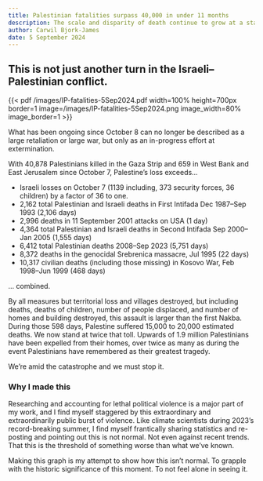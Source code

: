 ```yaml
---
title: Palestinian fatalities surpass 40,000 in under 11 months
description: The scale and disparity of death continue to grow at a staggering pace.
author: Carwil Bjork-James
date: 5 September 2024
---
```


## This is not just another turn in the Israeli–Palestinian conflict.

:::{.column-screen-inset-right}
{{< pdf /images/IP-fatalities-5Sep2024.pdf width=100% height=700px border=1 image=/images/IP-fatalities-5Sep2024.png image_width=80% image_border=1 >}} 
:::

What has been ongoing since October 8 can no longer be described as a large retaliation or large war, but only as an in-progress effort at extermination.

With 40,878 Palestinians killed in the Gaza Strip and 659 in West Bank and East Jerusalem since October 7, Palestine's loss exceeds…

- Israeli losses on October 7 (1139 including, 373 security forces, 36 children) by a factor of 36 to one.
- 2,162 total Palestinian and Israeli deaths in First Intifada Dec 1987–Sep 1993 (2,106 days)
- 2,996 deaths in 11 September 2001 attacks on USA (1 day)
- 4,364 total Palestinian and Israeli deaths in Second Intifada Sep 2000–Jan 2005 (1,555 days)
- 6,412 total Palestinian deaths 2008–Sep 2023 (5,751 days)
- 8,372 deaths in the genocidal Srebrenica massacre, Jul 1995 (22 days)
- 10,317 civilian deaths (including those missing) in Kosovo War, Feb 1998–Jun 1999 (468 days)

… combined.

By all measures but territorial loss and villages destroyed, but including deaths, deaths of children, number of people displaced, and number of homes and building destroyed, this assault is larger than the first Nakba. During those 598 days, Palestine suffered 15,000 to 20,000 estimated deaths. We now stand at twice that toll. Upwards of 1.9 million Palestinians have been expelled from their homes, over twice as many as during the event Palestinians have remembered as their greatest tragedy.

We're amid the catastrophe and we must stop it.

### Why I made this

Researching and accounting for lethal political violence is a major part of my work, and I find myself staggered by this extraordinary and extraordinarily public burst of violence. Like climate scientists during 2023’s record-breaking summer, I find myself frantically sharing statistics and re-posting and pointing out this is not normal. Not even against recent trends. That this is the threshold of something worse than what we’ve known.

Making this graph is my attempt to show how this isn’t normal. To grapple with the historic significance of this moment. To not feel alone in seeing it.
